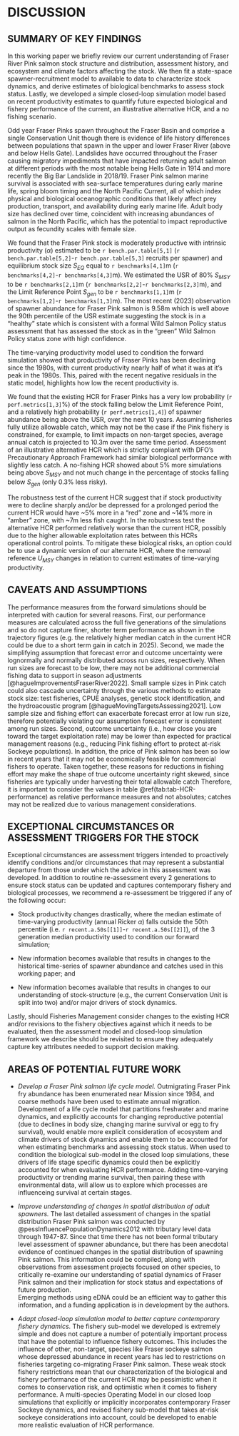 # DISCUSSION  

## SUMMARY OF KEY FINDINGS  

In this working paper we briefly review our current understanding of Fraser River Pink salmon stock structure and distribution, assessment history, and ecosystem and climate factors affecting the stock. 
We then fit a state-space spawner-recruitment model to available to data to characterize stock dynamics, and derive estimates of biological benchmarks to assess stock status. 
Lastly, we developed a simple closed-loop simulation model based on recent productivity estimates to quantify future expected biological and fishery performance of the current, an illustrative alternative HCR, and a no fishing scenario.  

Odd year Fraser Pinks spawn throughout the Fraser Basin and comprise a single Conservation Unit though there is evidence of life history differences between populations that spawn in the upper and lower Fraser River (above and below Hells Gate). 
Landslides have occurred throughout the Fraser causing migratory impediments that have impacted returning adult salmon at different periods with the most notable being Hells Gate in 1914 and more recently the Big Bar Landslide in 2018/19. 
Fraser Pink salmon marine survival is associated with sea-surface temperatures during early marine life, spring bloom timing and the North Pacific Current, all of which index physical and biological oceanographic conditions that likely affect prey production, transport, and availability during early marine life. 
Adult body size has declined over time, coincident with increasing abundances of salmon in the North Pacific, which has the potential to impact reproductive output as fecundity scales with female size.  

We found that the Fraser Pink stock is moderately productive with intrinsic productivity ($\alpha$) estimated to be `r bench.par.table[5,1]` (`r bench.par.table[5,2]`-`r bench.par.table[5,3]` recruits per spawner) and equilibrium stock size $S_{EQ}$ equal to `r benchmarks[4,1]`m (`r benchmarks[4,2]`-`r benchmarks[4,3]`m). 
We estimated the USR of 80% $S_{MSY}$ to be `r benchmarks[2,1]`m (`r benchmarks[2,2]`-`r benchmarks[2,3]`m), and the Limit Reference Point $S_{gen}$ to be `r benchmarks[1,1]`m (`r benchmarks[1,2]`-`r benchmarks[1,3]`m). 
The most recent (2023) observation of spawner abundance for Fraser Pink salmon is 9.58m which is well above the 90th percentile of the USR estimate suggesting the stock is in a “healthy” state which is consistent with a formal Wild Salmon Policy status assessment that has assessed the stock as in the “green” Wild Salmon Policy status zone with high confidence.  

The time-varying productivity model used to condition the forward simulation showed that productivity of Fraser Pinks has been declining since the 1980s, with current productivity nearly half of what it was at it's peak in the 1980s. 
This, paired with the recent negative residuals in the static model, highlights how low the recent productivity is.  

We found that the existing HCR for Fraser Pinks has a very low probability (`r perf.metrics[1,3]`%) of the stock falling below the Limit Reference Point, and a relatively high probability (`r perf.metrics[1,4]`) of spawner abundance being above the USR, over the next 10 years. 
Assuming fisheries fully utilize allowable catch, which may not be the case if the Pink fishery is constrained, for example, to limit impacts on non-target species, average annual catch is projected to 10.3m over the same time period. 
Assessment of an illustrative alternative HCR which is strictly compliant with DFO’s Precautionary Approach Framework had similar biological performance with slightly less catch.
A no-fishing HCR showed about 5% more simulations being above $S_{MSY}$ and not much change in the percentage of stocks falling below $S_{gen}$ (only 0.3% less risky). 

The robustness test of the current HCR suggest that if stock productivity were to decline sharply and/or be depressed for a prolonged period the current HCR would have ~5% more in a "red" zone and  ~14% more in "amber" zone, with ~7m less fish caught. 
In the robustness test the alternative HCR performed relatively worse than the current HCR, possibly due to the higher allowable exploitation rates between this HCRs operational control points. 
To mitigate these biological risks, an option could be to use a dynamic version of our alternate HCR, where the removal reference $U_{MSY}$ changes in relation to current estimates of time-varying productivity.  


## CAVEATS AND ASSUMPTIONS  

The performance measures from the forward simulations should be interpreted with caution for several reasons. 
First, our performance measures are calculated across the full five generations of the simulations and so do not capture finer, shorter term performance as shown in the trajectory figures (e.g. the relatively higher median catch in the current HCR could be due to a short term gain in catch in 2025). 
Second, we made the simplifying assumption that forecast error and outcome uncertainty were lognormally and normally distributed across run sizes, respectively. 
When run sizes are forecast to be low, there may not be additional commercial fishing data to support in season adjustments [@hagueImprovementsFraserRiver2022]. 
Small sample sizes in Pink catch could also cascade uncertainty through the various methods to estimate stock size: test fisheries, CPUE analyses, genetic stock identification, and the hydroacoustic program [@hagueMovingTargetsAssessing2021]. 
Low sample size and fishing effort can exacerbate forecast error at low run size, therefore potentially violating our assumption forecast error is consistent among run sizes. 
Second, outcome uncertainty (i.e., how close you are toward the target exploitation rate) may be lower than expected for practical management reasons (e.g., reducing Pink fishing effort to protect at-risk Sockeye populations). 
In addition, the price of Pink salmon has been so low in recent years that it may not be economically feasible for commercial fishers to operate. 
Taken together, these reasons for reductions in fishing effort may make the shape of true outcome uncertainty right skewed, since fisheries are typically under harvesting their total allowable catch
Therefore, it is important to consider the values in table \@ref(tab:tab-HCR-performance) as relative performance measures and not absolutes; catches may not be realized due to various management considerations.  


## EXCEPTIONAL CIRCUMSTANCES OR ASSESSMENT TRIGGERS FOR THE STOCK  

Exceptional circumstances are assessment triggers intended to proactively identify conditions and/or circumstances that may represent a substantial departure from those under which the advice in this assessment was developed. 
In addition to routine re-assessment every 2 generations to ensure stock status can be updated and captures contemporary fishery and biological processes, we recommend a re-assessment be triggered if any of the following occur:   

- Stock productivity changes drastically, where the median estimate of time-varying productivity (annual Ricker $\alpha$) falls outside the 50th percentile (i.e. `r recent.a.50s[[1]]`-`r recent.a.50s[[2]]`), of the 3 generation median productivity used to condition our forward simulation;    

- New information becomes available that results in changes to the historical time-series of spawner abundance and catches used in this working paper; and

- New information becomes available that results in changes to our understanding of stock-structure (e.g., the current Conservation Unit is split into two) and/or major drivers of stock dynamics. 

Lastly, should Fisheries Management consider changes to the existing HCR and/or revisions to the fishery objectives against which it needs to be evaluated, then the assessment model and closed-loop simulation framework we describe should be revisited to ensure they adequately capture key attributes needed to support decision making.  


## AREAS OF POTENTIAL FUTURE WORK  

- *Develop a Fraser Pink salmon life cycle model.* Outmigrating Fraser Pink fry abundance has been enumerated near Mission since 1984, and coarse methods have been used to estimate annual migration. 
Development of a life cycle model that partitions freshwater and marine dynamics, and explicitly accounts for changing reproductive potential (due to declines in body size, changing marine survival or egg to fry survival), would enable more explicit consideration of ecosystem and climate drivers of stock dynamics and enable them to be accounted for when estimating benchmarks and assessing stock status. 
When used to condition the biological sub-model in the closed loop simulations, these drivers of life stage specific dynamics could then be explicitly accounted for when evaluating HCR performance.
Adding time-varying productivity or trending marine survival, then pairing these with environmental data, will allow us to explore which processes are influenceing survival at certain stages. 

-	*Improve understanding of changes in spatial distribution of adult spawners.* 
The last detailed assessment of changes in the spatial distribution Fraser Pink salmon was conducted by @pessInfluencePopulationDynamics2012 with tributary level data through 1947-87. 
Since that time there has not been formal tributary level assessment of spawner abundance, but there has been anecdotal evidence of continued changes in the spatial distribution of spawning Pink salmon. 
This information could be compiled, along with observations from assessment projects focused on other species, to critically re-examine our understanding of spatial dynamics of Fraser Pink salmon and their implication for stock status and expectations of future production.  
Emerging methods using eDNA could be an efficient way to gather this information, and a funding application is in development by the authors.  

- *Adapt closed-loop simulation model to better capture contemporary fishery dynamics.* 
The fishery sub-model we developed is extremely simple and does not capture a number of potentially important process that have the potential to influence fishery outcomes. 
This includes the influence of other, non-target, species like Fraser sockeye salmon whose depressed abundance in recent years has led to restrictions on fisheries targeting co-migrating Fraser Pink salmon. 
These weak stock fishery restrictions mean that our characterization of the biological and fishery performance of the current HCR may be pessimistic when it comes to conservation risk, and optimistic when it comes to fishery performance. 
A multi-species Operating Model in our closed loop simulations that explicitly or implicitly incorporates contemporary Fraser Sockeye dynamics, and revised fishery sub-model that takes at-risk sockeye considerations into account, could be developed to enable more realistic evaluation of HCR performance.  
